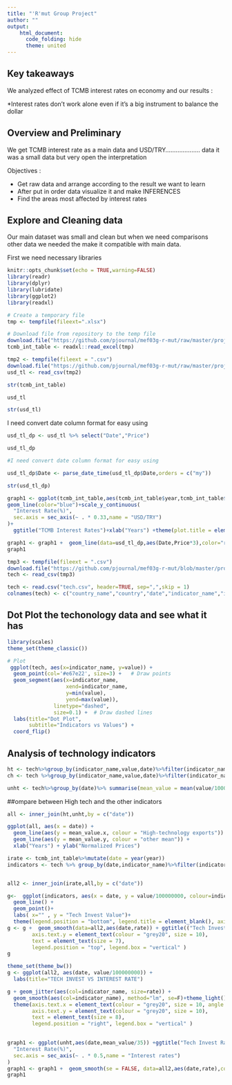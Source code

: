 ```yaml
---
title: "'R'mut Group Project"
author: ""
output: 
    html_document:
      code_folding: hide
      theme: united
---
```





## Key takeaways


We analyzed effect of TCMB interest rates on economy and our results :

*Interest rates don't work alone even if it's a big instrument to balance the dollar


## Overview and Preliminary

We get TCMB interest rate as a main data and USD/TRY.................... data it was a small data but very open the interpretation



Objectives :

 * Get raw data and arrange according to the result we want to learn
 * After put in order data visualize it and make INFERENCES
 * Find the areas most affected by interest rates
 
 
 
## Explore and Cleaning data

Our main dataset was small and clean but when we need comparisons other data we needed the make it compatible with main data.

First we need necessary libraries

```r
knitr::opts_chunk$set(echo = TRUE,warning=FALSE)
library(readr)
library(dplyr)
library(lubridate)
library(ggplot2)
library(readxl)
```


```r
# Create a temporary file
tmp <- tempfile(fileext=".xlsx")

# Download file from repository to the temp file
download.file("https://github.com/pjournal/mef03g-r-mut/raw/master/project_datasets/tcmb_faiz.xlsx",destfile = tmp)
tcmb_int_table <- readxl::read_excel(tmp)

```

```r
tmp2 <- tempfile(fileext = ".csv")
download.file("https://github.com/pjournal/mef03g-r-mut/raw/master/project_datasets/USD_TRY.csv",destfile = tmp2)
usd_tl <- read_csv(tmp2)
```



```r
str(tcmb_int_table)
```

```r
usd_tl
```

```r
str(usd_tl)
```

I need convert date column format for easy using

```r
usd_tl_dp <- usd_tl %>% select("Date","Price") 

usd_tl_dp
```


```r
#I need convert date column format for easy using

usd_tl_dp$Date <- parse_date_time(usd_tl_dp$Date,orders = c("my"))

str(usd_tl_dp)

```



```r
graph1 <- ggplot(tcmb_int_table,aes(tcmb_int_table$year,tcmb_int_table$rate))+
geom_line(color="blue")+scale_y_continuous(
  "Interest Rate(%)",
  sec.axis = sec_axis(~ . * 0.33,name = "USD/TRY")
)+
  ggtitle("TCMB Interest Rates")+xlab("Years") +theme(plot.title = element_text(color = "cadetblue4",size=20))

graph1 <- graph1 +  geom_line(data=usd_tl_dp,aes(Date,Price*3),color="red") + ggtitle(("TCMB Interest Rates vs USD/TRY"))
graph1

```




```r
tmp3 <- tempfile(fileext = ".csv")
download.file("https://github.com/pjournal/mef03g-r-mut/blob/master/project_datasets/tech.csv",destfile = tmp3)
tech <- read_csv(tmp3)
```

```r
tech <- read.csv("tech.csv", header=TRUE, sep=",",skip = 1)
colnames(tech) <- c("country_name","country","date","indicator_name","indicator_code","value")

```


## Dot Plot the techonology data and see what it has
```r
library(scales)
theme_set(theme_classic())

# Plot
 ggplot(tech, aes(x=indicator_name, y=value)) + 
  geom_point(col='#e67e22', size=3) +   # Draw points
  geom_segment(aes(x=indicator_name, 
                   xend=indicator_name, 
                   y=min(value), 
                   yend=max(value)), 
               linetype="dashed", 
               size=0.1) +  # Draw dashed lines
  labs(title="Dot Plot", 
       subtitle="İndicators vs Values") +  
  coord_flip()
```
## Analysis of technology indicators
```r
ht <- tech%>%group_by(indicator_name,value,date)%>%filter(indicator_name == "High-technology exports (current US$)")%>%summarise(mean_value = mean(value/1000000))%>%arrange(desc(value))%>%group_by(date)
ch <- tech %>%group_by(indicator_name,value,date)%>%filter(indicator_name == "Charges for the use of intellectual property, payments (BoP, current US$)")%>%arrange(desc(value))%>%group_by(date)
```
```r
unht <- tech%>%group_by(date)%>% summarise(mean_value = mean(value/1000000))%>%arrange(desc(mean_value))%>%filter(date > 2010 & date < 2018)
```
##ompare between High tech and the other indicators
```r
all <- inner_join(ht,unht,by = c("date"))

ggplot(all, aes(x = date)) + 
  geom_line(aes(y = mean_value.x, colour = "High-technology exports")) +
  geom_line(aes(y = mean_value.y, colour = "other mean")) +
  xlab("Years") + ylab("Normalized Prices")  
```

```r
irate <- tcmb_int_table%>%mutate(date = year(year))
indicators <- tech %>% group_by(date,indicator_name)%>%filter(indicator_name %in% c("High-technology exports (current US$)", "Charges for the use of intellectual property, payments (BoP, current US$)","Charges for the use of intellectual property, receipts (BoP, current US$)")) %>%group_by(indicator_name)


all2 <- inner_join(irate,all,by = c("date"))
```

```r
g<-  ggplot(indicators, aes(x = date, y = value/100000000, colour=indicator_name)) + 
  geom_line() + 
  geom_point()+ 
  labs( x="" , y = "Tech Invest Value")+ 
  theme(legend.position = "bottom", legend.title = element_blank(), axis.text.x = element_text(size = 10)) 
g <- g +  geom_smooth(data=all2,aes(date,rate)) + ggtitle(("Tech Invest Rates vs Interest rates"))+  theme(axis.text.x = element_text(colour = "grey20", size = 10, angle = 45, hjust = 0.5, vjust = 0.5),
        axis.text.y = element_text(colour = "grey20", size = 10),
        text = element_text(size = 7),
        legend.position = "top", legend.box = "vertical" )
g

```

```r
theme_set(theme_bw())
g <- ggplot(all2, aes(date, value/100000000)) + 
  labs(title="TECH INVEST VS INTEREST RATE")

g + geom_jitter(aes(col=indicator_name, size=rate)) + 
  geom_smooth(aes(col=indicator_name), method="lm", se=F)+theme_light() +
  theme(axis.text.x = element_text(colour = "grey20", size = 10, angle = 45, hjust = 0.5, vjust = 0.5),
        axis.text.y = element_text(colour = "grey20", size = 10),
        text = element_text(size = 8),
        legend.position = "right", legend.box = "vertical" )
      
```



```r
graph1 <- ggplot(unht,aes(date,mean_value/35)) +ggtitle("Tech Invest Rates")+xlab("Years")+ylab("Rates(%)") +geom_smooth(se = FALSE, stat='summary',fun.y=quantile,fun.args=list(probs=0.9),color='blue')+theme(plot.title = element_text(color = "grey20",size=20))+scale_y_continuous(
  "Interest Rate(%)",
  sec.axis = sec_axis(~ . * 0.5,name = "Interest rates")
)
graph1 <- graph1 +  geom_smooth(se = FALSE, data=all2,aes(date,rate),color='red') + ggtitle(("Tech Invest Rates vs Interest rates"))+theme(plot.title = element_text(color = "grey20",size=20)) 
graph1
```




